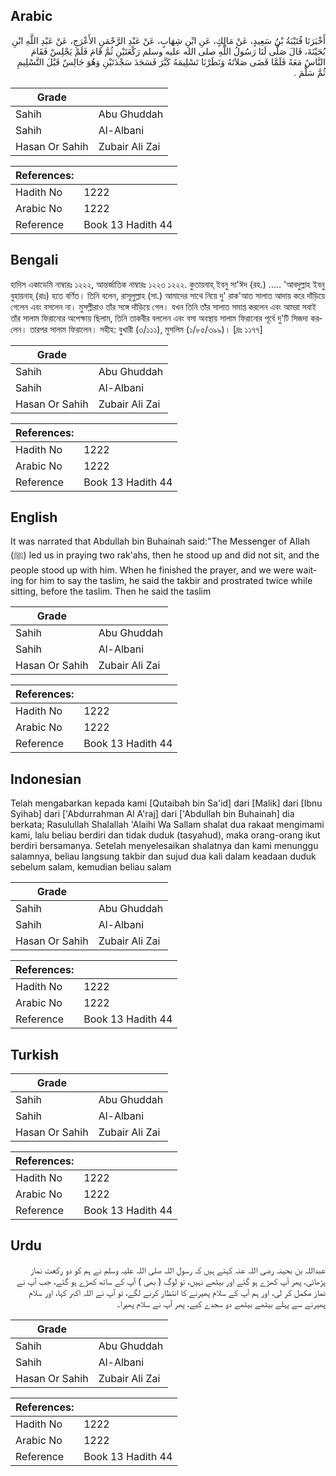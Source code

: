 ## Arabic


<div dir="rtl" lang="ar" style={{fontSize:'larger',backgroundColor:'#f8f9fa',padding:20}}>
أَخْبَرَنَا قُتَيْبَةُ بْنُ سَعِيدٍ، عَنْ مَالِكٍ، عَنِ ابْنِ شِهَابٍ، عَنْ عَبْدِ الرَّحْمَنِ الأَعْرَجِ، عَنْ عَبْدِ اللَّهِ ابْنِ بُحَيْنَةَ، قَالَ صَلَّى لَنَا رَسُولُ اللَّهِ صلى الله عليه وسلم رَكْعَتَيْنِ ثُمَّ قَامَ فَلَمْ يَجْلِسْ فَقَامَ النَّاسُ مَعَهُ فَلَمَّا قَضَى صَلاَتَهُ وَنَظَرْنَا تَسْلِيمَهُ كَبَّرَ فَسَجَدَ سَجْدَتَيْنِ وَهُوَ جَالِسٌ قَبْلَ التَّسْلِيمِ ثُمَّ سَلَّمَ ‏.‏
</div>
<div style={{backgroundColor:'#f8f9fa',padding:20, marginBottom: 10}}><table> <thead> <tr> <th>Grade</th> <th></th> </tr> </thead> <tbody> <tr><td>Sahih</td><td>Abu Ghuddah</td></tr><tr><td>Sahih</td><td>Al-Albani</td></tr><tr><td>Hasan Or Sahih</td><td>Zubair Ali Zai</td></tr></tbody></table><table> <thead> <tr> <th>References:</th> <th></th> </tr> </thead> <tbody><tr><td>Hadith No</td><td>1222</td></tr><tr><td>Arabic No</td><td>1222</td></tr><tr><td>Reference</td><td>Book 13 Hadith 44</td></tr></tbody></table></div>

## Bengali


<div dir="ltr" lang="bn" style={{fontSize:'larger',backgroundColor:'#f8f9fa',padding:20}}>
হাদিস একাডেমি নাম্বারঃ ১২২২, আন্তর্জাতিক নাম্বারঃ ১২২৩ ১২২২. কুতায়বাহ্ ইবনু সা'ঈদ (রহ.) ..... 'আবদুল্লাহ ইবনু বুহায়নাহ্ (রাঃ) হতে বর্ণিত। তিনি বলেন, রাসূলুল্লাহ (সা.) আমাদের সাথে নিয়ে দু' রাক'আত সালাত আদায় করে দাঁড়িয়ে গেলেন এবং বসলেন না। মুসল্লীরাও তাঁর সঙ্গে দাঁড়িয়ে গেল। যখন তিনি তাঁর সালাত সমাপ্ত করলেন এবং আমরা সবাই তাঁর সালাম ফিরানোর অপেক্ষায় ছিলাম, তিনি তাকবীর বললেন এবং বসা অবস্থায় সালাম ফিরানোর পূর্বে দু'টি সিজদা করলেন। তারপর সালাম ফিরালেন। সহীহ: বুখারী (৩/১১১), মুসলিম (১/৮৫/৩৯৯)। [দ্রঃ ১১৭৭]
</div>
<div style={{backgroundColor:'#f8f9fa',padding:20, marginBottom: 10}}><table> <thead> <tr> <th>Grade</th> <th></th> </tr> </thead> <tbody> <tr><td>Sahih</td><td>Abu Ghuddah</td></tr><tr><td>Sahih</td><td>Al-Albani</td></tr><tr><td>Hasan Or Sahih</td><td>Zubair Ali Zai</td></tr></tbody></table><table> <thead> <tr> <th>References:</th> <th></th> </tr> </thead> <tbody><tr><td>Hadith No</td><td>1222</td></tr><tr><td>Arabic No</td><td>1222</td></tr><tr><td>Reference</td><td>Book 13 Hadith 44</td></tr></tbody></table></div>

## English


<div dir="ltr" lang="en" style={{fontSize:'larger',backgroundColor:'#f8f9fa',padding:20}}>
It was narrated that Abdullah bin Buhainah said:"The Messenger of Allah (ﷺ) led us in praying two rak'ahs, then he stood up and did not sit, and the people stood up with him. When he finished the prayer, and we were waiting for him to say the taslim, he said the takbir and prostrated twice while sitting, before the taslim. Then he said the taslim
</div>
<div style={{backgroundColor:'#f8f9fa',padding:20, marginBottom: 10}}><table> <thead> <tr> <th>Grade</th> <th></th> </tr> </thead> <tbody> <tr><td>Sahih</td><td>Abu Ghuddah</td></tr><tr><td>Sahih</td><td>Al-Albani</td></tr><tr><td>Hasan Or Sahih</td><td>Zubair Ali Zai</td></tr></tbody></table><table> <thead> <tr> <th>References:</th> <th></th> </tr> </thead> <tbody><tr><td>Hadith No</td><td>1222</td></tr><tr><td>Arabic No</td><td>1222</td></tr><tr><td>Reference</td><td>Book 13 Hadith 44</td></tr></tbody></table></div>

## Indonesian


<div dir="ltr" lang="id" style={{fontSize:'larger',backgroundColor:'#f8f9fa',padding:20}}>
Telah mengabarkan kepada kami [Qutaibah bin Sa'id] dari [Malik] dari [Ibnu Syihab] dari ['Abdurrahman Al A'raj] dari ['Abdullah bin Buhainah] dia berkata; Rasulullah Shalallah 'Alaihi Wa Sallam shalat dua rakaat mengimami kami, lalu beliau berdiri dan tidak duduk (tasyahud), maka orang-orang ikut berdiri bersamanya. Setelah menyelesaikan shalatnya dan kami menunggu salamnya, beliau langsung takbir dan sujud dua kali dalam keadaan duduk sebelum salam, kemudian beliau salam
</div>
<div style={{backgroundColor:'#f8f9fa',padding:20, marginBottom: 10}}><table> <thead> <tr> <th>Grade</th> <th></th> </tr> </thead> <tbody> <tr><td>Sahih</td><td>Abu Ghuddah</td></tr><tr><td>Sahih</td><td>Al-Albani</td></tr><tr><td>Hasan Or Sahih</td><td>Zubair Ali Zai</td></tr></tbody></table><table> <thead> <tr> <th>References:</th> <th></th> </tr> </thead> <tbody><tr><td>Hadith No</td><td>1222</td></tr><tr><td>Arabic No</td><td>1222</td></tr><tr><td>Reference</td><td>Book 13 Hadith 44</td></tr></tbody></table></div>

## Turkish


<div dir="ltr" lang="tr" style={{fontSize:'larger',backgroundColor:'#f8f9fa',padding:20}}>

</div>
<div style={{backgroundColor:'#f8f9fa',padding:20, marginBottom: 10}}><table> <thead> <tr> <th>Grade</th> <th></th> </tr> </thead> <tbody> <tr><td>Sahih</td><td>Abu Ghuddah</td></tr><tr><td>Sahih</td><td>Al-Albani</td></tr><tr><td>Hasan Or Sahih</td><td>Zubair Ali Zai</td></tr></tbody></table><table> <thead> <tr> <th>References:</th> <th></th> </tr> </thead> <tbody><tr><td>Hadith No</td><td>1222</td></tr><tr><td>Arabic No</td><td>1222</td></tr><tr><td>Reference</td><td>Book 13 Hadith 44</td></tr></tbody></table></div>

## Urdu


<div dir="rtl" lang="ur" style={{fontSize:'larger',backgroundColor:'#f8f9fa',padding:20}}>
عبداللہ بن بحینہ رضی اللہ عنہ کہتے ہیں کہ رسول اللہ صلی اللہ علیہ وسلم نے ہم کو دو رکعت نماز پڑھائی، پھر آپ کھڑے ہو گئے اور بیٹھے نہیں، تو لوگ ( بھی ) آپ کے ساتھ کھڑے ہو گئے، جب آپ نے نماز مکمل کر لی، اور ہم آپ کے سلام پھیرنے کا انتظار کرنے لگے، تو آپ نے اللہ اکبر کہا، اور سلام پھیرنے سے پہلے بیٹھے بیٹھے دو سجدے کیے، پھر آپ نے سلام پھیرا۔
</div>
<div style={{backgroundColor:'#f8f9fa',padding:20, marginBottom: 10}}><table> <thead> <tr> <th>Grade</th> <th></th> </tr> </thead> <tbody> <tr><td>Sahih</td><td>Abu Ghuddah</td></tr><tr><td>Sahih</td><td>Al-Albani</td></tr><tr><td>Hasan Or Sahih</td><td>Zubair Ali Zai</td></tr></tbody></table><table> <thead> <tr> <th>References:</th> <th></th> </tr> </thead> <tbody><tr><td>Hadith No</td><td>1222</td></tr><tr><td>Arabic No</td><td>1222</td></tr><tr><td>Reference</td><td>Book 13 Hadith 44</td></tr></tbody></table></div>